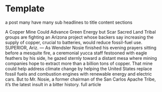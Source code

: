 

<Meta title="menu/atoms/text/hilight" />

# Template

<Subtitle>a post many have many sub headlines to title content sections</Subtitle>

<Canvas>
  <Story name="subheadline">
    <Column customStyle={{margin: 16}}>
      <Headline customStyle={{fontSize: 28, margin: 16, fontWeight: 300}}>A <Hilight customStyle={{backgroundColor: 'rgba(211, 174, 128,0.3)'}}>Copper Mine</Hilight> Could Advance <Hilight customStyle={{backgroundColor: 'rgba(60, 179, 113, 0.3)'}}>Green Energy</Hilight> but <Hilight customStyle={{backgroundColor: 'rgba(255, 125, 129,0.3)'}}>Scar</Hilight> Sacred Land</Headline>
      <Paragraph>Tribal groups are fighting an Arizona project whose backers say increasing the supply of copper, crucial to batteries, would reduce fossil-fuel use.</Paragraph>
      <Paragraph>SUPERIOR, Ariz. — As Wendsler Nosie finished his evening prayers sitting before a mesquite fire, a ceremonial yucca staff festooned with eagle feathers by his side, he gazed sternly toward a distant mesa where mining companies hope to extract more than a billion tons of copper.</Paragraph>
      <Paragraph>
        That mine could help address climate change by helping the United States replace fossil fuels and combustion engines with renewable energy and electric cars. But to <Link url="https://kjzz.org/content/1331617/former-san-carlos-apache-chairman-walking-ancestral-land-protect-it-mine">Mr. Nosie</Link>, a former chairman of the San Carlos Apache Tribe, it’s the latest insult in a bitter history.</Paragraph>
      <Link url='https://www.nytimes.com/2023/01/27/business/energy-environment/copper-mine-arizona.html'>full article</Link>
    </Column>
  </Story>
</Canvas>
